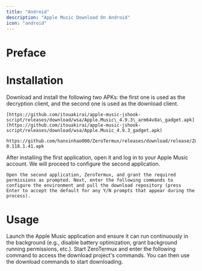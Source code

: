 ```yaml
---
title: "Android"
description: "Apple Music Download On Android"
icon: "android"
---
```


# Preface

# Installation

<Steps>
  <Step title="Step 1">
    Download and install the following two APKs: the first one is used as the decryption client, and the second one is used as the download client.

    [https://github.com/itouakirai/apple-music-jshook-script/releases/download/wsa/Apple.Music\_4.9.3\_arm64v8a\_gadget.apk](https://github.com/itouakirai/apple-music-jshook-script/releases/download/wsa/Apple.Music_4.9.3_gadget.apk)

    https://github.com/hanxinhao000/ZeroTermux/releases/download/release/ZeroTermux-0.118.1.41.apk
  </Step>

  <Step title="Step 2">
    After installing the first application, open it and log in to your Apple Music account. We will proceed to configure the second application.

    Open the second application, ZeroTermux, and grant the required permissions as prompted. Next, enter the following commands to configure the environment and pull the download repository (press Enter to accept the default for any Y/N prompts that appear during the process).
  </Step>
</Steps>

# Usage

<Steps>
  <Step title="Step 1">
    Launch the Apple Music application and ensure it can run continuously in the background (e.g., disable battery optimization, grant background running permissions, etc.).
  </Step>

  <Step title="Step 2">
    Start ZeroTermux and enter the following command to access the download project's commands.
  </Step>

  <Step title="Step 3">
    You can then use the download commands to start downloading.
  </Step>
</Steps>